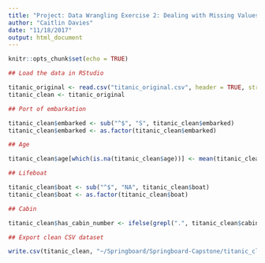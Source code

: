 ```yaml
---
title: "Project: Data Wrangling Exercise 2: Dealing with Missing Values"
author: "Caitlin Davies"
date: "11/18/2017"
output: html_document
---
```


```r
knitr::opts_chunk$set(echo = TRUE)
```

```r
## Load the data in RStudio

titanic_original <- read.csv("titanic_original.csv", header = TRUE, stringsAsFactors = FALSE)
titanic_clean <- titanic_original

## Port of embarkation

titanic_clean$embarked <- sub("^$", "S", titanic_clean$embarked)
titanic_clean$embarked <- as.factor(titanic_clean$embarked)

## Age

titanic_clean$age[which(is.na(titanic_clean$age))] <- mean(titanic_clean$age, na.rm = TRUE)

## Lifeboat

titanic_clean$boat <- sub("^$", "NA", titanic_clean$boat)
titanic_clean$boat <- as.factor(titanic_clean$boat)

## Cabin

titanic_clean$has_cabin_number <- ifelse(grepl(".", titanic_clean$cabin), 1, 0)

## Export clean CSV dataset

write.csv(titanic_clean, "~/Springboard/Springboard-Capstone/titanic_clean.csv")

```